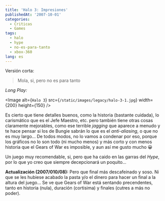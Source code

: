 ```yaml
---
title: 'Halo 3: Impresiones'
publishedAt: '2007-10-01'
categories:
  - Criticas
  - Games
tags:
  - halo
  - hype
  - no-es-para-tanto
  - xbox-360
lang: es
---
```


Versión corta:

> Mola, si, pero no es para tanto

_Long Play:_

<Image
  alt={`Halo 3`}
  src={`/static/images/legacy/halo-3-1.jpg`}
  width={200}
  height={150}
/>

Es cierto que tiene detalles buenos, como la historia (bastante cuidada), lo carismático que es el Jefe Maestro, etc. pero también tiene otras cosas claramente mejorables, como ese terrible _jagging_ que aparece a menudo y te hace pensar si los de Bungie sabrán lo que es el _anti-aliasing_, o que no es muy largo... De todos modos, no lo vamos a condenar por eso, porque los gráficos no lo son todo (ni mucho menos) y más corto y con menos historia que el Gears of War es imposible, y aun así me gusto mucho 😀

Un juego muy recomendable, si, pero que ha caido en las garras del _Hype_, por lo que yo creo que siempre decepcionará un poquito...

**Actualización (2007/010/08):** Pero que final más descafeinado y soso. Ni que se les hubiese acabado la pasta y/o el dinero para hacer un final a la altura del juego... Se ve que Gears of War está sentando precendentes, tanto en historia (nula), duración (cortisima) y finales (cutres a más no poder).
